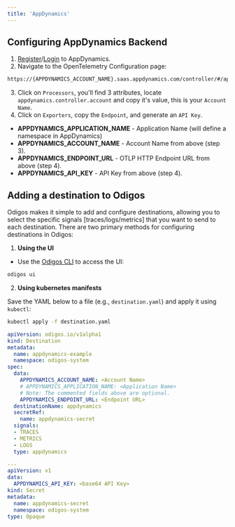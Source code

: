 ```yaml
---
title: 'AppDynamics'
---
```


## Configuring AppDynamics Backend

1. [Register](https://accounts.appdynamics.com/trial)/[Login](https://login.appdynamics.com/sso/authenticate) to AppDynamics.
2. Navigate to the OpenTelemetry Configuration page:

```bash
https://{APPDYNAMICS_ACCOUNT_NAME}.saas.appdynamics.com/controller/#/apm/otel/keyManagement
```

3. Click on `Processors`, you'll find 3 attributes, locate `appdynamics.controller.account` and copy it's value, this is your `Account Name`.
4. Click on `Exporters`, copy the `Endpoint`, and generate an `API Key`.

- **APPDYNAMICS_APPLICATION_NAME** - Application Name (will define a namespace in AppDynamics)
- **APPDYNAMICS_ACCOUNT_NAME** - Account Name from above (step 3).
- **APPDYNAMICS_ENDPOINT_URL** - OTLP HTTP Endpoint URL from above (step 4).
- **APPDYNAMICS_API_KEY** - API Key from above (step 4).

## Adding a destination to Odigos

Odigos makes it simple to add and configure destinations, allowing you to select the specific signals [traces/logs/metrics] that you want to send to each destination. There are two primary methods for configuring destinations in Odigos:

1. **Using the UI**

- Use the [Odigos CLI](https://docs.odigos.io/cli/odigos_ui) to access the UI:

```bash
odigos ui
```

2. **Using kubernetes manifests**

Save the YAML below to a file (e.g., `destination.yaml`) and apply it using `kubectl`:

```bash
kubectl apply -f destination.yaml
```


```yaml
apiVersion: odigos.io/v1alpha1
kind: Destination
metadata:
  name: appdynamics-example
  namespace: odigos-system
spec:
  data:
    APPDYNAMICS_ACCOUNT_NAME: <Account Name>
    # APPDYNAMICS_APPLICATION_NAME: <Application Name>
    # Note: The commented fields above are optional.
    APPDYNAMICS_ENDPOINT_URL: <Endpoint URL>
  destinationName: appdynamics
  secretRef:
    name: appdynamics-secret
  signals:
  - TRACES
  - METRICS
  - LOGS
  type: appdynamics

---
apiVersion: v1
data:
  APPDYNAMICS_API_KEY: <base64 API Key>
kind: Secret
metadata:
  name: appdynamics-secret
  namespace: odigos-system
type: Opaque
```